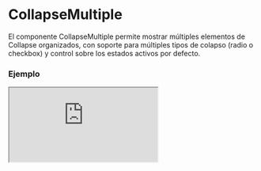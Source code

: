 
# CollapseMultiple

El componente CollapseMultiple permite mostrar múltiples elementos de Collapse organizados, con soporte para múltiples tipos de colapso (radio o checkbox) y control sobre los estados activos por defecto.

### Ejemplo

<Iframe minHeightIframe="50vh" src="https://fenextjs-component-storybook.vercel.app/iframe.html?args=&id=collapse-multiple--index&viewMode=story" />

### Importacion

Para importar el componente CollapseMultiple, se puede hacer desde fenextjs

```tsx copy
import { CollapseMultiple } from "fenextjs";
```

### Parametros

| Parametro | Tipo | Requerido | Default | Descripcion |
| --------- | ---- | --------- | ------- | ----------- |
| items | Omit\<CollapseBaseProps, 'checkbox' \| 'name' \| 'id'\>[] | no | [] | Lista de items que se mostrarán como componentes Collapse dentro de CollapseMultiple. |
| defaultActive | number \| number[] | no | [] | Índice(s) de los elementos que estarán activados por defecto. |
| name | string | no | '' | Nombre del conjunto de Collapse, utilizado para agrupar los items. |
| type | 'radio' \| 'checkbox' | no | 'checkbox' | Determina si los items se comportarán como un conjunto de tipo 'radio' o 'checkbox'. |
| useActiveForShowChildren | boolean | no |  | Si está habilitado, el contenido solo se mostrará cuando los elementos de Collapse estén activos. |
| classNameMultiple | string | no | '' | Clase CSS personalizada para el contenedor del componente CollapseMultiple. |
| className | string | no | '' | Clase CSS personalizada para cada elemento Collapse dentro de CollapseMultiple. |

### Storybook

Para ver el storybook del componente lo puede hacer con este [link](https://fenextjs-component-storybook.vercel.app/?path=/story/collapse-multiple--index)

### Usos

- CollapseMultiple básico con varios Collapse

```tsx copy
<CollapseMultiple 
    items={[
        { header: <h3>Encabezado 1</h3>, children: "Contenido del collapse 1" },
        { header: <h3>Encabezado 2</h3>, children: "Contenido del collapse 2" },
    ]}
/>
```

- CollapseMultiple con estado de 'radio'

```tsx copy
<CollapseMultiple 
    type="radio"
    items={[
        { header: <h3>Encabezado 1</h3>, children: "Contenido del collapse 1" },
        { header: <h3>Encabezado 2</h3>, children: "Contenido del collapse 2" },
    ]}
/>
```

- CollapseMultiple con varios activos por defecto

```tsx copy
<CollapseMultiple 
    defaultActive={[0, 1]}
    items={[
        { header: <h3>Encabezado 1</h3>, children: "Contenido del collapse 1" },
        { header: <h3>Encabezado 2</h3>, children: "Contenido del collapse 2" },
    ]}
/>
```

